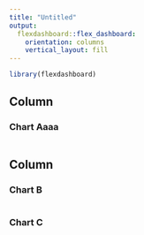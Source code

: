 ---
title: "Untitled"
output: 
  flexdashboard::flex_dashboard:
    orientation: columns
    vertical_layout: fill
---

```{r setup, include=FALSE}
library(flexdashboard)
```

Column {data-width=650}
-----------------------------------------------------------------------

### Chart Aaaa

```{r}

```

Column {data-width=350}
-----------------------------------------------------------------------

### Chart B

```{r}

```

### Chart C

```{r}

```

